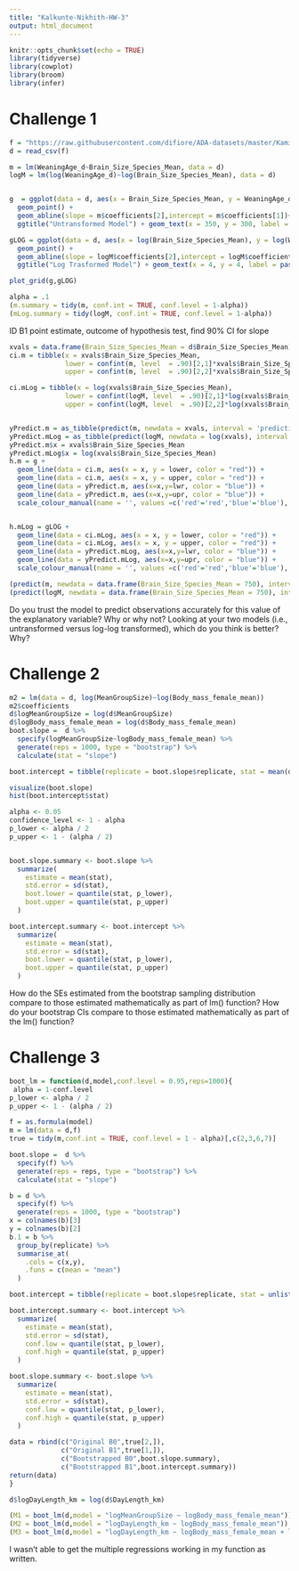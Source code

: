 ```yaml
---
title: "Kalkunte-Nikhith-HW-3"
output: html_document
---
```


```r
knitr::opts_chunk$set(echo = TRUE)
library(tidyverse)
library(cowplot)
library(broom)
library(infer)
```

# Challenge 1
```r
f = "https://raw.githubusercontent.com/difiore/ADA-datasets/master/KamilarAndCooperData.csv"
d = read_csv(f)

m = lm(WeaningAge_d~Brain_Size_Species_Mean, data = d)
logM = lm(log(WeaningAge_d)~log(Brain_Size_Species_Mean), data = d)


g  = ggplot(data = d, aes(x = Brain_Size_Species_Mean, y = WeaningAge_d)) + 
  geom_point() +
  geom_abline(slope = m$coefficients[2],intercept = m$coefficients[1])+
  ggtitle("Untransformed Model") + geom_text(x = 350, y = 300, label = paste0("y = ",round(m$coefficients[2],digits = 2),"x + ",round(m$coefficients[1],digits = 2)))

gLOG = ggplot(data = d, aes(x = log(Brain_Size_Species_Mean), y = log(WeaningAge_d))) + 
  geom_point() +
  geom_abline(slope = logM$coefficients[2],intercept = logM$coefficients[1])+
  ggtitle("Log Trasformed Model") + geom_text(x = 4, y = 4, label = paste0("y = ",round(logM$coefficients[2],digits = 2),"x + ",round(logM$coefficients[1],digits = 2)))

plot_grid(g,gLOG)

```

```r
alpha = .1
(m.summary = tidy(m, conf.int = TRUE, conf.level = 1-alpha))
(mLog.summary = tidy(logM, conf.int = TRUE, conf.level = 1-alpha))
```

ID B1 point estimate, outcome of hypothesis test, find 90% CI for slope

```r
xvals = data.frame(Brain_Size_Species_Mean = d$Brain_Size_Species_Mean)
ci.m = tibble(x = xvals$Brain_Size_Species_Mean, 
              lower = confint(m, level  = .90)[2,1]*xvals$Brain_Size_Species_Mean + confint(m,level  = .90)[1,1],
              upper = confint(m, level  = .90)[2,2]*xvals$Brain_Size_Species_Mean + confint(m,level  = .90)[1,2])

ci.mLog = tibble(x = log(xvals$Brain_Size_Species_Mean), 
              lower = confint(logM, level  = .90)[2,1]*log(xvals$Brain_Size_Species_Mean) + confint(logM,level  = .90)[1,1],
              upper = confint(logM, level  = .90)[2,2]*log(xvals$Brain_Size_Species_Mean) + confint(logM,level  = .90)[1,2])


yPredict.m = as_tibble(predict(m, newdata = xvals, interval = 'prediction')) 
yPredict.mLog = as_tibble(predict(logM, newdata = log(xvals), interval = 'prediction')) 
yPredict.m$x = xvals$Brain_Size_Species_Mean
yPredict.mLog$x = log(xvals$Brain_Size_Species_Mean)
h.m = g + 
  geom_line(data = ci.m, aes(x = x, y = lower, color = "red")) +
  geom_line(data = ci.m, aes(x = x, y = upper, color = "red")) +
  geom_line(data = yPredict.m, aes(x=x,y=lwr, color = "blue")) + 
  geom_line(data = yPredict.m, aes(x=x,y=upr, color = "blue")) +
  scale_colour_manual(name = '', values =c('red'='red','blue'='blue'), labels = c('90% CI','Prediction Int.'))


h.mLog = gLOG + 
  geom_line(data = ci.mLog, aes(x = x, y = lower, color = "red")) +
  geom_line(data = ci.mLog, aes(x = x, y = upper, color = "red")) +
  geom_line(data = yPredict.mLog, aes(x=x,y=lwr, color = "blue")) + 
  geom_line(data = yPredict.mLog, aes(x=x,y=upr, color = "blue")) +
  scale_colour_manual(name = '', values =c('red'='red','blue'='blue'), labels = c('90% CI','Prediction Int.'))

(predict(m, newdata = data.frame(Brain_Size_Species_Mean = 750), interval = 'prediction'))
(predict(logM, newdata = data.frame(Brain_Size_Species_Mean = 750), interval = 'prediction'))
```
Do you trust the model to predict observations accurately for this value of the explanatory variable? Why or why not?
Looking at your two models (i.e., untransformed versus log-log transformed), which do you think is better? Why?

# Challenge 2
```r
m2 = lm(data = d, log(MeanGroupSize)~log(Body_mass_female_mean))
m2$coefficients
d$logMeanGroupSize = log(d$MeanGroupSize)
d$logBody_mass_female_mean = log(d$Body_mass_female_mean)
boot.slope =  d %>%
  specify(logMeanGroupSize~logBody_mass_female_mean) %>%
  generate(reps = 1000, type = "bootstrap") %>%
  calculate(stat = "slope")

boot.intercept = tibble(replicate = boot.slope$replicate, stat = mean(d$logMeanGroupSize,na.rm=TRUE) - mean(d$logBody_mass_female_mean, na.rm=TRUE)*boot.slope$stat)

visualize(boot.slope)
hist(boot.intercept$stat)

alpha <- 0.05
confidence_level <- 1 - alpha
p_lower <- alpha / 2
p_upper <- 1 - (alpha / 2)


boot.slope.summary <- boot.slope %>%
  summarize(
    estimate = mean(stat),
    std.error = sd(stat),
    boot.lower = quantile(stat, p_lower),
    boot.upper = quantile(stat, p_upper)
  )

boot.intercept.summary <- boot.intercept %>%
  summarize(
    estimate = mean(stat),
    std.error = sd(stat),
    boot.lower = quantile(stat, p_lower),
    boot.upper = quantile(stat, p_upper)
  )

```
How do the SEs estimated from the bootstrap sampling distribution compare to those estimated mathematically as part of lm() function?
How do your bootstrap CIs compare to those estimated mathematically as part of the lm() function?

# Challenge 3
```r
boot_lm = function(d,model,conf.level = 0.95,reps=1000){
 alpha = 1-conf.level
p_lower <- alpha / 2
p_upper <- 1 - (alpha / 2)

f = as.formula(model)
m = lm(data = d,f)
true = tidy(m,conf.int = TRUE, conf.level = 1 - alpha)[,c(2,3,6,7)]

boot.slope =  d %>%
  specify(f) %>%
  generate(reps = reps, type = "bootstrap") %>%
  calculate(stat = "slope")

b = d %>%
  specify(f) %>%
  generate(reps = 1000, type = "bootstrap")
x = colnames(b)[3]
y = colnames(b)[2]
b.1 = b %>%
  group_by(replicate) %>%
  summarise_at(
    .cols = c(x,y),
    .funs = c(mean = "mean")
  )

boot.intercept = tibble(replicate = boot.slope$replicate, stat = unlist(b.1[,3] - b.1[,2]*boot.slope$stat))

boot.intercept.summary <- boot.intercept %>%
  summarize(
    estimate = mean(stat),
    std.error = sd(stat),
    conf.low = quantile(stat, p_lower),
    conf.high = quantile(stat, p_upper)
  )

boot.slope.summary <- boot.slope %>%
  summarize(
    estimate = mean(stat),
    std.error = sd(stat),
    conf.low = quantile(stat, p_lower),
    conf.high = quantile(stat, p_upper)
  )

data = rbind(c("Original B0",true[2,]),
             c("Original B1",true[1,]),
             c("Bootstrapped B0",boot.slope.summary),
             c("Bootstrapped B1",boot.intercept.summary))
return(data)
}

d$logDayLength_km = log(d$DayLength_km)

(M1 = boot_lm(d,model = "logMeanGroupSize ~ logBody_mass_female_mean"))
(M2 = boot_lm(d,model = "logDayLength_km ~ logBody_mass_female_mean"))
(M3 = boot_lm(d,model = "logDayLength_km ~ logBody_mass_female_mean + logMeanGroupSize"))

```
I wasn't able to get the multiple regressions working in my function as written. 


